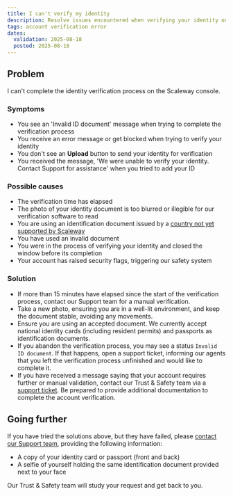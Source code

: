 ```yaml
---
title: I can't verify my identity
description: Resolve issues encountered when verifying your identity on the Scaleway console.
tags: account verification error
dates:
  validation: 2025-08-18
  posted: 2025-08-18
---
```


## Problem
I can't complete the identity verification process on the Scaleway console.

### Symptoms
- You see an 'Invalid ID document' message when trying to complete the verification process
- You receive an error message or get blocked when trying to verify your identity
- You don't see an **Upload** button to send your identity for verification
- You received the message, 'We were unable to verify your identity. Contact Support for assistance' when you tried to add your ID

### Possible causes
- The verification time has elapsed
- The photo of your identity document is too blurred or illegible for our verification software to read
- You are using an identification document issued by a [country not yet supported by Scaleway](/billing/troubleshooting/cannot-find-my-country)
- You have used an invalid document
- You were in the process of verifying your identity and closed the window before its completion
- Your account has raised security flags, triggering our safety system

### Solution
- If more than 15 minutes have elapsed since the start of the verification process, contact our Support team for a manual verification.
- Take a new photo, ensuring you are in a well-lit environment, and keep the document stable, avoiding any movements.
- Ensure you are using an accepted document. We currently accept national identity cards (including resident permits) and passports as identification documents.
- If you abandon the verification process, you may see a status `Invalid ID document`. If that happens, open a support ticket, informing our agents that you left the verification process unfinished and would like to complete it.
- If you have received a message saying that your account requires further or manual validation, contact our Trust & Safety team via a [support ticket](https://account.scaleway.com/?service=elementssupport/tickets/create). Be prepared to provide additional documentation to complete the account verification.

## Going further
If you have tried the solutions above, but they have failed, please [contact our Support team](https://account.scaleway.com/?service=elementssupport/tickets/create), providing the following information:
  - A copy of your identity card or passport (front and back)
  - A selfie of yourself holding the same identification document provided next to your face

Our Trust & Safety team will study your request and get back to you.